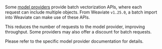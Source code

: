 Some [model providers](/developers/weaviate/model-providers/index.md) provide batch vectorization APIs, where each request can include multiple objects. From Weaviate `v1.25.0`, a batch import into Weaviate can make use of these APIs.

This reduces the number of requests to the model provider, improving throughput. Some providers may also offer a discount for batch requests.

Please refer to the specific model provider documentation for details.
